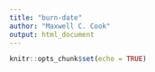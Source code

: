 ---
title: "burn-date"
author: "Maxwell C. Cook"
output: html_document
---

```{r setup, include=FALSE}
knitr::opts_chunk$set(echo = TRUE)
```


